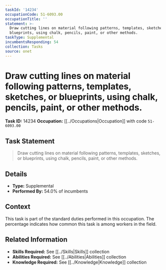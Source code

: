 ```yaml
---
taskId: '14234'
occupationCode: 51-6093.00
occupationTitle: ''
statement: >-
  Draw cutting lines on material following patterns, templates, sketches, or
  blueprints, using chalk, pencils, paint, or other methods.
taskType: Supplemental
incumbentsResponding: 54
collection: Tasks
source: onet
---
```

# Draw cutting lines on material following patterns, templates, sketches, or blueprints, using chalk, pencils, paint, or other methods.

**Task ID:** 14234
**Occupation:** [[../Occupations|Occupation]] with code `51-6093.00`

## Task Statement

> Draw cutting lines on material following patterns, templates, sketches, or blueprints, using chalk, pencils, paint, or other methods.

## Details

- **Type:** Supplemental
- **Performed By:** 54.0% of incumbents

## Context

This task is part of the standard duties performed in this occupation. The percentage indicates how common this task is among workers in the field.

## Related Information

- **Skills Required:** See [[../Skills|Skills]] collection
- **Abilities Required:** See [[../Abilities|Abilities]] collection
- **Knowledge Required:** See [[../Knowledge|Knowledge]] collection
